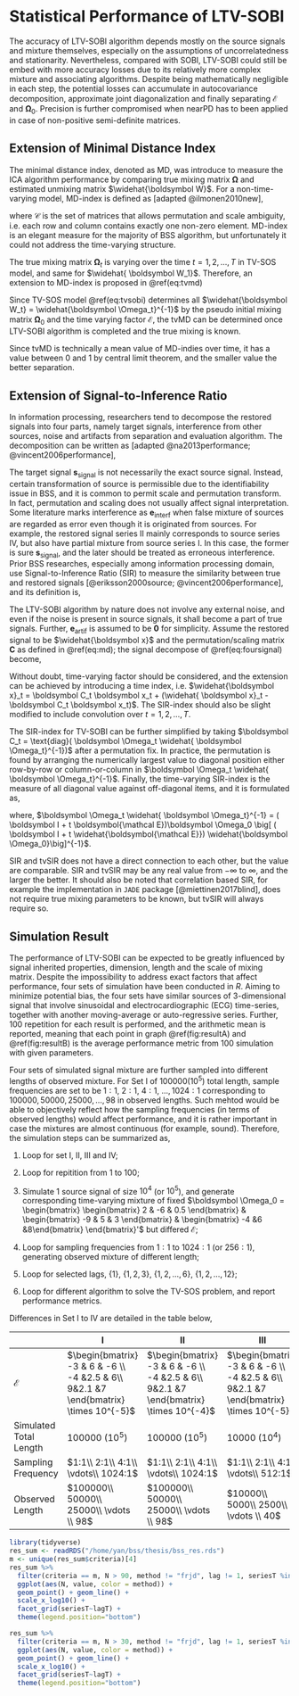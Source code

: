 # Statistical Performance of LTV-SOBI {#performance}

The accuracy of LTV-SOBI algorithm depends mostly on the source signals and mixture themselves, especially on the assumptions of uncorrelatedness and stationarity. Nevertheless, compared with SOBI, LTV-SOBI could still be embed with more accuracy losses due to its relatively more complex mixture and associating algorithms. Despite being mathematically negligible in each step, the potential losses can accumulate in autocovariance decomposition, approximate joint diagonalization and finally separating $\boldsymbol{\mathcal E}$ and $\boldsymbol \Omega_0$. Precision is further compromised when nearPD has to been applied in case of non-positive semi-definite matrices.

## Extension of Minimal Distance Index

The minimal distance index, denoted as MD, was introduce to measure the ICA algorithm performance by comparing true mixing matrix $\boldsymbol \Omega$ and estimated unmixing matrix $\widehat{\boldsymbol W}$. For a non-time-varying model, MD-index is defined as [adapted @ilmonen2010new], 

\begin{equation}
\text{MD} (\widehat{ \boldsymbol {W}}) = \frac 1 {\sqrt{p-1}} \inf\limits_{ \boldsymbol C \in \mathcal C} || \boldsymbol C \widehat{ \boldsymbol {W}} \boldsymbol \Omega - \boldsymbol I_p||
(\#eq:md)
\end{equation}

where $\mathcal C$ is the set of matrices that allows permutation and scale ambiguity, i.e. each row and column contains exactly one non-zero element. MD-index is an elegant measure for the majority of BSS algorithm, but unfortunately it could not address the time-varying structure.

The true mixing matrix $\boldsymbol \Omega_t$ is varying over the time $t=1,2,\dots,T$ in TV-SOS model, and same for $\widehat{ \boldsymbol W_1}$. Therefore, an extension to MD-index is proposed in \@ref(eq:tvmd)

\begin{equation}
\text{tvMD}(\{\widehat{ \boldsymbol W_1}, \widehat{ \boldsymbol W_2}, \dots, \widehat{ \boldsymbol W_T}\}) = \frac 1 T \sum\limits_{t=1}^T \text{MD}(\widehat{ \boldsymbol W_t})
(\#eq:tvmd)
\end{equation}

Since TV-SOS model \@ref(eq:tvsobi) determines all $\widehat{\boldsymbol W_t} = \widehat{\boldsymbol \Omega_t}^{-1}$ by the pseudo initial mixing matrix $\boldsymbol \Omega_0$ and the time varying factor $\boldsymbol{\mathcal E}$, the tvMD can be determined once LTV-SOBI algorithm is completed and the true mixing is known.

Since tvMD is technically a mean value of MD-indies over time, it has a value between $0$ and $1$ by central limit theorem, and the smaller value the better separation.

## Extension of Signal-to-Inference Ratio

In information processing, researchers tend to decompose the restored signals into four parts, namely target signals, interference from other sources, noise and artifacts from separation and evaluation algorithm. The decomposition can be written as [adapted @na2013performance; @vincent2006performance],

\begin{equation}
\boldsymbol x = \boldsymbol s_\text{signal} + \boldsymbol s_\text{interf} + \boldsymbol e_\text{noise} + \boldsymbol e_\text{artif}
(\#eq:foursignal)
\end{equation}

The target signal $\boldsymbol s_\text{signal}$ is not necessarily the exact source signal. Instead, certain transformation of source is permissible due to the identifiability issue in BSS, and it is common to permit scale and permutation transform. In fact, permutation and scaling does not usually affect signal interpretation. Some literature marks interference as $\boldsymbol e_\text{interf}$ when false mixture of sources are regarded as error even though it is originated from sources. For example, the restored signal series II mainly corresponds to source series IV, but also have partial mixture from source series I. In this case, the former is sure $\boldsymbol s_\text{signal}$, and the later should be treated as erroneous interference. Prior BSS researches, especially among information processing domain, use Signal-to-Inference Ratio (SIR) to measure the similarity between true and restored signals [@eriksson2000source; @vincent2006performance], and its definition is,

\begin{equation}
\text{SIR}= 10 \log_{10} \frac{|| \boldsymbol s_\text{target} ||^2}{|| \boldsymbol s_\text{interf}||^2}
(\#eq:sir)
\end{equation}

The LTV-SOBI algorithm by nature does not involve any external noise, and even if the noise is present in source signals, it shall become a part of true signals. Further, $\boldsymbol e_\text{artif}$ is assumed to be $\boldsymbol 0$ for simplicity. Assume the restored signal to be $\widehat{\boldsymbol x}$ and the permutation/scaling matrix $\boldsymbol C$ as defined in \@ref(eq:md); the signal decompose of \@ref(eq:foursignal) become,

\begin{equation}
\begin{aligned}
\widehat{\boldsymbol x} &= \boldsymbol {s}_\text{signal} + \boldsymbol s_\text{interf}
\\ &= \boldsymbol {Cx} + (\widehat{ \boldsymbol x} - \boldsymbol {Cx}) 
\end{aligned}
(\#eq:twosignal)
\end{equation}

Without doubt, time-varying factor should be considered, and the extension can be achieved by introducing a time index, i.e. $\widehat{\boldsymbol x}_t = \boldsymbol C_t \boldsymbol x_t + (\widehat{ \boldsymbol x}_t - \boldsymbol C_t \boldsymbol x_t)$. The SIR-index should also be slight modified to include convolution over $t=1,2,\dots,T$.

The SIR-index for TV-SOBI can be further simplified by taking $\boldsymbol C_t = \text{diag}( \boldsymbol \Omega_t \widehat{ \boldsymbol \Omega_t}^{-1})$ after a permutation fix. In practice, the permutation is found by arranging the numerically largest value to diagonal position either row-by-row or column-or-column in $\boldsymbol \Omega_t \widehat{ \boldsymbol \Omega_t}^{-1}$. Finally, the time-varying SIR-index is the measure of all diagonal value against off-diagonal items, and it is formulated as,

\begin{equation}
\text{tvSIR}= 10 \log_{10} \frac{ \sum\limits_{t=1}^T|| \text{diag}( \boldsymbol \Omega_t \widehat{ \boldsymbol \Omega_t}^{-1}) ||^2}{ \sum\limits_{t=1}^T || \text{off}( \boldsymbol \Omega_t \widehat{ \boldsymbol \Omega_t}^{-1})||^2} 
(\#eq:tvsir)
\end{equation}

where, $\boldsymbol \Omega_t \widehat{ \boldsymbol \Omega_t}^{-1} = ( \boldsymbol I + t \boldsymbol{\mathcal E})\boldsymbol \Omega_0 \big[ ( \boldsymbol I + t \widehat{\boldsymbol{\mathcal E}}) \widehat{\boldsymbol \Omega_0}\big]^{-1}$.

SIR and tvSIR does not have a direct connection to each other, but the value are comparable. SIR and tvSIR may be any real value from $-\infty$ to $\infty$, and the larger the better. It should also be noted that correlation based SIR, for example the implementation in `JADE` package [@miettinen2017blind], does not require true mixing parameters to be known, but tvSIR will always require so.

## Simulation Result

The performance of LTV-SOBI can be expected to be greatly influenced by signal inherited properties, dimension, length and the scale of mixing matrix. Despite the impossibility to address exact factors that affect performance, four sets of simulation have been conducted in _R_. Aiming to minimize potential bias, the four sets have similar sources of 3-dimensional signal that involve sinusoidal and electrocardiographic (ECG) time-series, together with another moving-average or auto-regressive series. Further, 100 repetition for each result is performed, and the arithmetic mean is reported, meaning that each point in graph \@ref(fig:resultA) and \@ref(fig:resultB) is the average performance metric from 100 simulation with given parameters.

Four sets of simulated signal mixture are further sampled into different lengths of observed mixture. For Set I of $100000 (10^5)$ total length, sample frequencies are set to be $1:1,\ 2:1,\ 4:1,\ \dots,  1024:1$ corresponding to $100000, 50000, 25000,\dots, 98$ in observed lengths. Such mehtod would be able to objectively reflect how the sampling frequencies (in terms of observed lengths) would affect performance, and it is rather important in case the mixtures are almost continuous (for example, sound). Therefore, the simulation steps can be summarized as,

1. Loop for set I, II, III and IV;

2. Loop for repitition from 1 to 100;

3. Simulate 1 source signal of size $10^4$ (or $10^5$), and generate corresponding time-varying mixture of fixed $\boldsymbol \Omega_0 = \begin{bmatrix} \begin{bmatrix} 2 & -6 & 0.5 \end{bmatrix} &  \begin{bmatrix} -9 & 5  & 3 \end{bmatrix} & \begin{bmatrix}  -4 &6 &8\end{bmatrix} \end{bmatrix}'$ but differed $\boldsymbol{\mathcal E}$;

4. Loop for sampling frequencies from $1:1$ to $1024:1$ (or $256:1$), generating observed mixture of different length;

5. Loop for selected lags, $\{1\}, \ \{1,2,3\}, \ \{1,2,\dots,6\}, \ \{1,2,\dots,12\}$;

6. Loop for different algorithm to solve the TV-SOS problem, and report performance metrics.

Differences in Set I to IV are detailed in the table below,

|  | I | II | III | IV |
|---------------------------|--------------------------------------------------------------------------------------|--------------------------------------------------------------------------------------|--------------------------------------------------------------------------------------|--------------------------------------------------------------------------------------|
| $\boldsymbol{\mathcal E}$ | $\begin{bmatrix} -3 & 6 & -6 \\ -4 &2.5 & 6\\ 9&2.1 &7 \end{bmatrix} \times 10^{-5}$ | $\begin{bmatrix} -3 & 6 & -6 \\ -4 &2.5 & 6\\ 9&2.1 &7 \end{bmatrix} \times 10^{-4}$ | $\begin{bmatrix} -3 & 6 & -6 \\ -4 &2.5 & 6\\ 9&2.1 &7 \end{bmatrix} \times 10^{-5}$ | $\begin{bmatrix} -3 & 6 & -6 \\ -4 &2.5 & 6\\ 9&2.1 &7 \end{bmatrix} \times 10^{-4}$ |
| Simulated Total Length | $100000\ (10^5)$ | $100000\ (10^5)$ | $10000\ (10^4)$ | $10000\ (10^4)$ |
| Sampling Frequency | $1:1\\ 2:1\\ 4:1\\ \vdots\\ 1024:1$ | $1:1\\ 2:1\\ 4:1\\ \vdots\\ 1024:1$ | $1:1\\ 2:1\\ 4:1\\ \vdots\\ 512:1$ | $1:1\\ 2:1\\ 4:1\\ \vdots\\ 512:1$ |
| Observed Length | $100000\\ 50000\\ 25000\\ \vdots \\ 98$ | $100000\\ 50000\\ 25000\\ \vdots \\ 98$ | $10000\\ 5000\\ 2500\\ \vdots \\ 40$ | $10000\\ 5000\\ 2500\\ \vdots \\ 40$ |


```r
library(tidyverse)
res_sum <- readRDS("/home/yan/bss/thesis/bss_res.rds")
m <- unique(res_sum$criteria)[4]
res_sum %>%
  filter(criteria == m, N > 90, method != "frjd", lag != 1, seriesT %in% c("Set I", "Set II")) %>%
  ggplot(aes(N, value, color = method)) +
  geom_point() + geom_line() + 
  scale_x_log10() +
  facet_grid(seriesT~lagT) +
  theme(legend.position="bottom")
```

```r
res_sum %>%
  filter(criteria == m, N > 30, method != "frjd", lag != 1, seriesT %in% c("Set III", "Set IV")) %>%
  ggplot(aes(N, value, color = method)) +
  geom_point() + geom_line() + 
  scale_x_log10() +
  facet_grid(seriesT~lagT) +
  theme(legend.position="bottom")
```

